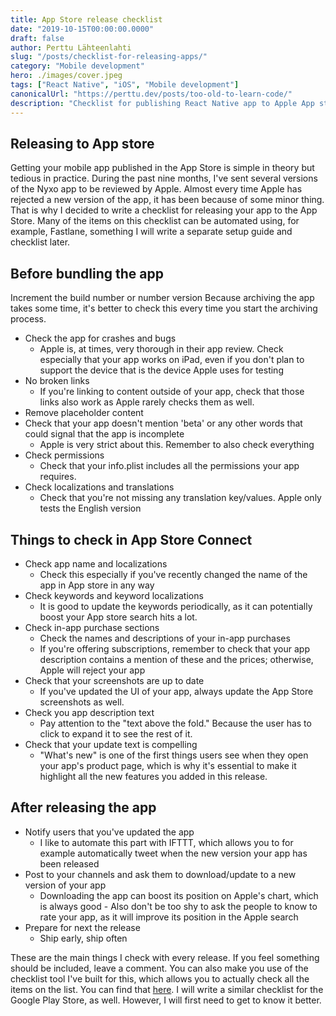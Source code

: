 ```yaml
---
title: App Store release checklist
date: "2019-10-15T00:00:00.0000"
draft: false
author: Perttu Lähteenlahti
slug: "/posts/checklist-for-releasing-apps/"
category: "Mobile development"
hero: ./images/cover.jpeg
tags: ["React Native", "iOS", "Mobile development"]
canonicalUrl: "https://perttu.dev/posts/too-old-to-learn-code/"
description: "Checklist for publishing React Native app to Apple App store successfully."
---
```


## Releasing to App store

Getting your mobile app published in the App Store is simple in theory but tedious in practice. During the past nine months, I've sent several versions of the Nyxo app to be reviewed by Apple. Almost every time Apple has rejected a new version of the app, it has been because of some minor thing. That is why I decided to write a checklist for releasing your app to the App Store. Many of the items on this checklist can be automated using, for example, Fastlane, something I will write a separate setup guide and checklist later.

## Before bundling the app

Increment the build number or number version
Because archiving the app takes some time, it's better to check this every time you start the archiving process.

- Check the app for crashes and bugs
  - Apple is, at times, very thorough in their app review. Check especially that your app works on iPad, even if you don't plan to support the device that is the device Apple uses for testing
- No broken links
  - If you're linking to content outside of your app, check that those links also work as Apple rarely checks them as well.
- Remove placeholder content
- Check that your app doesn't mention 'beta' or any other words that could signal that the app is incomplete
  - Apple is very strict about this. Remember to also check everything
- Check permissions
  - Check that your info.plist includes all the permissions your app requires.
- Check localizations and translations
  - Check that you're not missing any translation key/values. Apple only tests the English version

## Things to check in App Store Connect

- Check app name and localizations
  - Check this especially if you've recently changed the name of the app in App store in any way
- Check keywords and keyword localizations
  - It is good to update the keywords periodically, as it can potentially boost your App store search hits a lot.
- Check in-app purchase sections
  - Check the names and descriptions of your in-app purchases
  - If you're offering subscriptions, remember to check that your app description contains a mention of these and the prices; otherwise, Apple will reject your app
- Check that your screenshots are up to date
  - If you've updated the UI of your app, always update the App Store screenshots as well.
- Check you app description text
  - Pay attention to the "text above the fold." Because the user has to click to expand it to see the rest of it.
- Check that your update text is compelling
  - "What's new" is one of the first things users see when they open your app's product page, which is why it's essential to make it highlight all the new features you added in this release.

## After releasing the app

- Notify users that you've updated the app
  - I like to automate this part with IFTTT, which allows you to for example automatically tweet when the new version your app has been released
- Post to your channels and ask them to download/update to a new version of your app
  - Downloading the app can boost its position on Apple's chart, which is always good - Also don't be too shy to ask the people to know to rate your app, as it will improve its position in the Apple search
- Prepare for next the release
  - Ship early, ship often

These are the main things I check with every release. If you feel something should be included, leave a comment. You can also make you use of the checklist tool I've built for this, which allows you to actually check all the items on the list. You can find that [here](https://perttu.dev/checklist). I will write a similar checklist for the Google Play Store, as well. However, I will first need to get to know it better.
